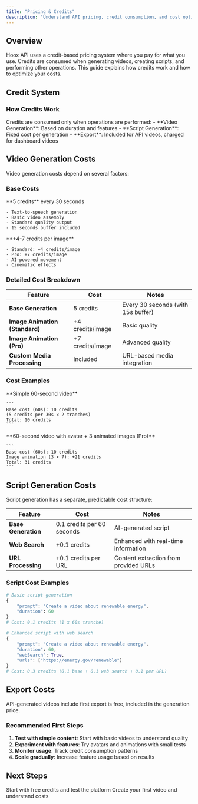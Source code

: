 ```yaml
---
title: "Pricing & Credits"
description: "Understand API pricing, credit consumption, and cost optimization"
---
```


## Overview

Hoox API uses a credit-based pricing system where you pay for what you use. Credits are consumed when generating videos, creating scripts, and performing other operations. This guide explains how credits work and how to optimize your costs.

## Credit System

### How Credits Work

<Card title="Pay-per-Use Model" icon="credit-card">
  Credits are consumed only when operations are performed:
  - **Video Generation**: Based on duration and features
  - **Script Generation**: Fixed cost per generation
  - **Export**: Included for API videos, charged for dashboard videos
</Card>

## Video Generation Costs

Video generation costs depend on several factors:

### Base Costs

<CardGroup cols={2}>
  <Card title="Standard Video" icon="play">
    **5 credits** every 30 seconds
    
    - Text-to-speech generation
    - Basic video assembly
    - Standard quality output
    - 15 seconds buffer included
  </Card>
  
  <Card title="With Animation" icon="sparkles">
    **+4-7 credits per image**
    
    - Standard: +4 credits/image
    - Pro: +7 credits/image
    - AI-powered movement
    - Cinematic effects
  </Card>
</CardGroup>

### Detailed Cost Breakdown

| Feature | Cost |  Notes |
|---------|------|--------|
| **Base Generation** | 5 credits | Every 30 seconds (with 15s buffer) |
| **Image Animation (Standard)** | +4 credits/image | Basic quality |
| **Image Animation (Pro)** | +7 credits/image | Advanced quality |
| **Custom Media Processing** | Included | URL-based media integration |

### Cost Examples

<Tabs>
  <Tab title="Basic Video">
    **Simple 60-second video**
    
    ```
    Base cost (60s): 10 credits
    (5 credits per 30s x 2 tranches)
    Total: 10 credits
    ```
  </Tab>
  
  <Tab title="Premium Content">
    **60-second video with avatar + 3 animated images (Pro)**
    
    ```
    Base cost (60s): 10 credits
    Image animation (3 × 7): +21 credits
    Total: 31 credits
    ```
  </Tab>
</Tabs>

## Script Generation Costs

Script generation has a separate, predictable cost structure:

| Feature | Cost | Notes |
|---------|------|---------|
| **Base Generation** | 0.1 credits per 60 seconds | AI-generated script |
| **Web Search** | +0.1 credits | Enhanced with real-time information |
| **URL Processing** | +0.1 credits per URL | Content extraction from provided URLs |

### Script Cost Examples

```python
# Basic script generation
{
    "prompt": "Create a video about renewable energy",
    "duration": 60
}
# Cost: 0.1 credits (1 x 60s tranche)

# Enhanced script with web search
{
    "prompt": "Create a video about renewable energy",
    "duration": 60,
    "webSearch": True,
    "urls": ["https://energy.gov/renewable"]
}
# Cost: 0.3 credits (0.1 base + 0.1 web search + 0.1 per URL)
```

## Export Costs

API-generated videos include first export is free, included in the generation price.

### Recommended First Steps

1. **Test with simple content**: Start with basic videos to understand quality
2. **Experiment with features**: Try avatars and animations with small tests
3. **Monitor usage**: Track credit consumption patterns
4. **Scale gradually**: Increase feature usage based on results

## Next Steps

<CardGroup cols={2}>
  <Card title="Get API Key" href="/authentication" icon="key">
    Start with free credits and test the platform
  </Card>
  <Card title="Quick Start Guide" href="/quickstart" icon="rocket">
    Create your first video and understand costs
  </Card>
</CardGroup>
